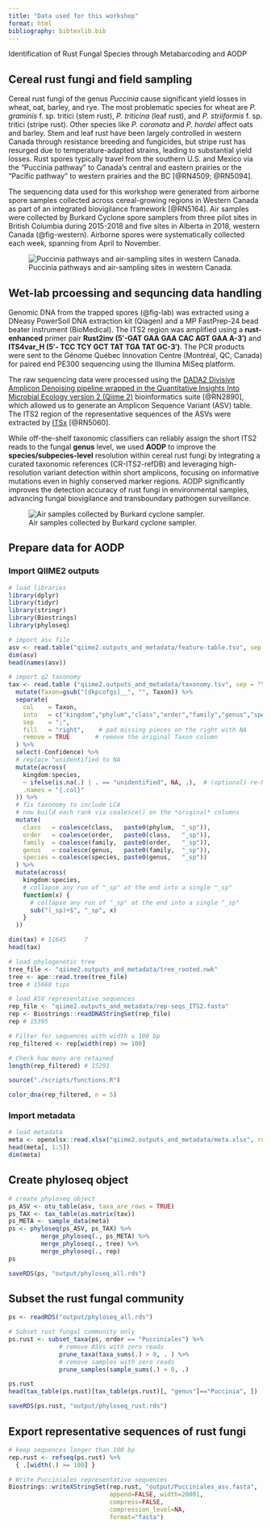 ```yaml
---
title: "Data used for this workshop"
format: html
bibliography: bibtexlib.bib
---
```


::: custom-header-title
Identification of Rust Fungal Species through Metabarcoding and AODP
:::

## Cereal rust fungi and field sampling

Cereal rust fungi of the genus *Puccinia* cause significant yield losses in wheat, oat, barley, and rye. The most problematic species for wheat are *P. graminis* f. sp. tritici (stem rust), *P. triticina* (leaf rust), and *P. striiformis* f. sp. tritici (stripe rust). Other species like *P. coronata* and *P. hordei* affect oats and barley. Stem and leaf rust have been largely controlled in western Canada through resistance breeding and fungicides, but stripe rust has resurged due to temperature-adapted strains, leading to substantial yield losses. Rust spores typically travel from the southern U.S. and Mexico via the “Puccinia pathway” to Canada's central and eastern prairies or the “Pacific pathway” to western prairies and the BC [@RN4509; @RN5094].

The sequencing data used for this workshop were generated from airborne spore samples collected across cereal-growing regions in Western Canada as part of an integrated biovigilance framework [@RN5164]. Air samples were collected by Burkard Cyclone spore samplers from three pilot sites in British Columbia during 2015-2018 and five sites in Alberta in 2018, western Canada (@fig-western). Airborne spores were systematically collected each week, spanning from April to November.

![Puccinia pathways and air-sampling sites in western Canada.](images/western.canada.rust.png){#fig-western}

## Wet-lab prcoessing and sequncing data handling

Genomic DNA from the trapped spores (@fig-lab) was extracted using a DNeasy PowerSoil DNA extraction kit (Qiagen) and a MP FastPrep-24 bead beater instrument (BioMedical). The ITS2 region was amplified using a **rust-enhanced** primer pair **Rust2inv (5′-GAT GAA GAA CAC AGT GAA A-3′)** and **ITS4var_H (5′- TCC TCY GCT TAT TGA TAT GC-3′)**. The PCR products were sent to the Génome Québec Innovation Centre (Montréal, QC, Canada) for paired end PE300 sequencing using the Illumina MiSeq platform.

The raw sequencing data were processed using the [DADA2 Divisive Amplicon Denoising pipeline wrapped in the Quantitative Insights Into Microbial Ecology version 2 (Qiime 2)](https://docs.qiime2.org/jupyterbooks/cancer-microbiome-intervention-tutorial/020-tutorial-upstream/040-denoising.html) bioinformatics suite [@RN2890], which allowed us to generate an Amplicon Sequence Variant (ASV) table. The ITS2 region of the representative sequences of the ASVs were extracted by [ITSx](https://microbiology.se/software/itsx/) [@RN5060]. 

While off-the-shelf taxonomic classifiers can reliably assign the short ITS2 reads to the fungal **genus** level, we used **AODP** to improve the **species/subpecies-level** resolution within cereal rust fungi by integrating a curated taxonomic references (CR-ITS2-refDB) and leveraging high-resolution variant detection within short amplicons, focusing on informative mutations even in highly conserved marker regions. AODP significantly improves the detection accuracy of rust fungi in environmental samples, advancing fungal biovigilance and transboundary pathogen surveillance.

![Air samples collected by Burkard cyclone sampler.](images/air.sample.lab.png){#fig-lab}

## Prepare data for AODP

### Import QIIME2 outputs

::: {.callout-note title="R Block"}
```r
# load libraries
library(dplyr)
library(tidyr)
library(stringr)
library(Biostrings)
library(phyloseq)
```

```r
# import asv file
asv <- read.table("qiime2.outputs_and_metadata/feature-table.tsv", sep = "\t", header = TRUE, row.names = 1)
dim(asv) 
head(names(asv))
```

```r
# import q2 taxonomy 
tax <- read.table ("qiime2.outputs_and_metadata/taxonomy.tsv", sep = "\t", header = TRUE, row.names = 1) %>%
  mutate(Taxon=gsub("[dkpcofgs]__", "", Taxon)) %>%
  separate(
    col    = Taxon,
    into   = c("kingdom","phylum","class","order","family","genus","species"),
    sep    = ";",
    fill   = "right",    # pad missing pieces on the right with NA
    remove = TRUE       # remove the original Taxon column 
  ) %>%
  select(-Confidence) %>%
  # replace "unidentified to NA
  mutate(across(
    kingdom:species,
    ~ ifelse(is.na(.) | . == "unidentified", NA, .),  # (optional) re-NA any true missing
    .names = "{.col}"
  )) %>%
  # fix taxonomy to include LCA
  # now build each rank via coalesce() on the *original* columns
  mutate(
    class   = coalesce(class,   paste0(phylum,  "_sp")),
    order   = coalesce(order,   paste0(class,   "_sp")),
    family  = coalesce(family,  paste0(order,   "_sp")),
    genus   = coalesce(genus,   paste0(family,  "_sp")),
    species = coalesce(species, paste0(genus,   "_sp"))
  ) %>%
  mutate(across(
    kingdom:species,
    # collapse any run of "_sp" at the end into a single "_sp"
    function(x) {
      # collapse any run of "_sp" at the end into a single "_sp"
      sub("(_sp)+$", "_sp", x)
    }
  ))

dim(tax) # 11645     7
head(tax)

```

```r
# load phylogenetic tree
tree_file <- "qiime2.outputs_and_metadata/tree_rooted.nwk"
tree <- ape::read.tree(tree_file)
tree # 15668 tips
```

```r
# load ASV representative sequences
rep_file <- "qiime2.outputs_and_metadata/rep-seqs_ITS2.fasta"
rep <- Biostrings::readDNAStringSet(rep_file)
rep # 15395

# Filter for sequences with width ≥ 100 bp
rep_filtered <- rep[width(rep) >= 100]

# Check how many are retained
length(rep_filtered) # 15291

source("./scripts/functions.R")

color_dna(rep_filtered, n = 5)

```
:::

### Import metadata

::: {.callout-note title="R Block"}
```r
# load metadata
meta <- openxlsx::read.xlsx("qiime2.outputs_and_metadata/meta.xlsx", rowNames = TRUE)
head(meta[, 1:5])
dim(meta)
```
:::

## Create phyloseq object

::: {.callout-note title="R Block"}
```r
# create phyloseq object
ps_ASV <- otu_table(asv, taxa_are_rows = TRUE)
ps_TAX <- tax_table(as.matrix(tax))
ps_META <- sample_data(meta)
ps <- phyloseq(ps_ASV, ps_TAX) %>%
         merge_phyloseq(., ps_META) %>%
         merge_phyloseq(., tree) %>%
         merge_phyloseq(., rep)
ps

saveRDS(ps, "output/phyloseq_all.rds")

```
:::

## Subset the rust fungal community

::: {.callout-note title="R Block"}
```r
ps <- readRDS("output/phyloseq_all.rds")

# Subset rust fungal community only
ps.rust <- subset_taxa(ps, order == "Pucciniales") %>%
              # remove ASVs with zero reads
              prune_taxa(taxa_sums(.) > 0, . ) %>%
              # remove samples with zero reads
              prune_samples(sample_sums(.) > 0, .)

ps.rust
head(tax_table(ps.rust)[tax_table(ps.rust)[, "genus"]=="Puccinia", ])

saveRDS(ps.rust, "output/phyloseq_rust.rds")

```
:::

## Export representative sequences of rust fungi

::: {.callout-note title="R Block"}
```r
# keep sequences longer than 100 bp
rep.rust <- refseq(ps.rust) %>%
  { .[width(.) >= 100] }

# Write Pucciniales representative sequences  
Biostrings::writeXStringSet(rep.rust, "output/Pucciniales_asv.fasta", 
                            append=FALSE, width=20001,
                            compress=FALSE, 
                            compression_level=NA, 
                            format="fasta")

```
:::
